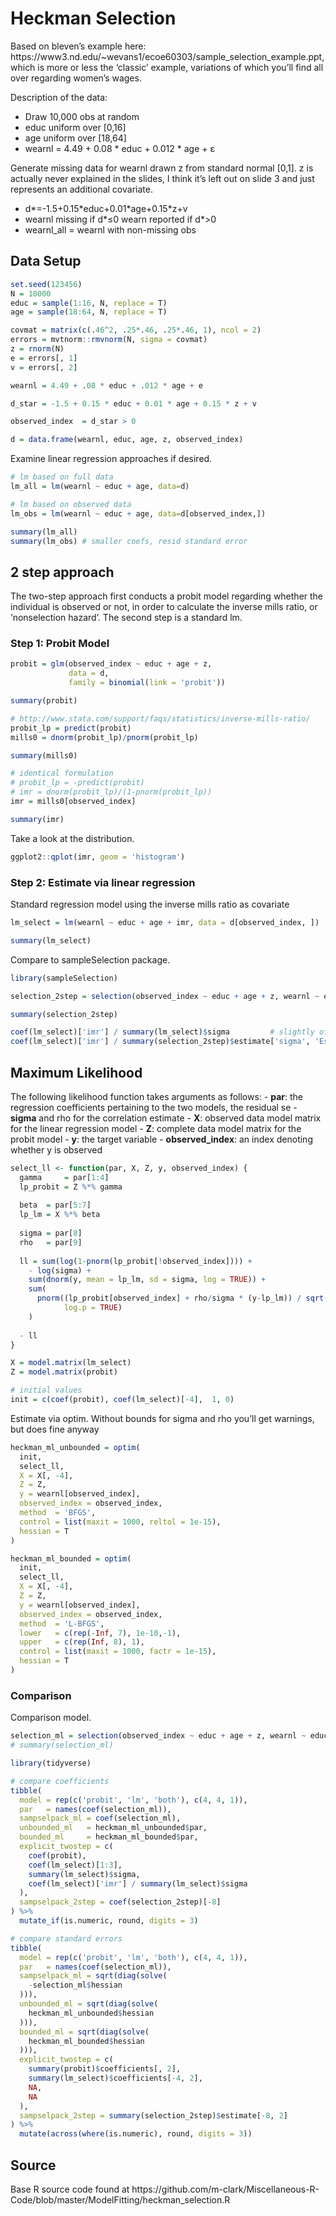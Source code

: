 # Heckman Selection 

Based on bleven's example here: 
https://www3.nd.edu/~wevans1/ecoe60303/sample_selection_example.ppt, which is 
more or less the 'classic' example, variations of which you'll find all over
regarding women's wages.

Description of the data:

- Draw 10,000 obs at random 
- educ uniform over [0,16] 
- age uniform over [18,64]
- wearnl = 4.49 + 0.08 * educ + 0.012 * age +  ε 

Generate missing data for wearnl drawn z from standard normal [0,1].  z is actually never explained in the slides, I think it's left out on slide 3 and just represents an additional covariate.

- d\*=-1.5+0.15\*educ+0.01\*age+0.15\*z+v
- wearnl missing if d\*≤0 wearn reported if d\*>0
- wearnl_all = wearnl with non-missing obs



## Data Setup

```r
set.seed(123456)
N = 10000
educ = sample(1:16, N, replace = T)
age = sample(18:64, N, replace = T)

covmat = matrix(c(.46^2, .25*.46, .25*.46, 1), ncol = 2)
errors = mvtnorm::rmvnorm(N, sigma = covmat)
z = rnorm(N)
e = errors[, 1]
v = errors[, 2]

wearnl = 4.49 + .08 * educ + .012 * age + e

d_star = -1.5 + 0.15 * educ + 0.01 * age + 0.15 * z + v

observed_index  = d_star > 0

d = data.frame(wearnl, educ, age, z, observed_index)
```





Examine linear regression approaches if desired.

```r
# lm based on full data
lm_all = lm(wearnl ~ educ + age, data=d)

# lm based on observed data
lm_obs = lm(wearnl ~ educ + age, data=d[observed_index,])

summary(lm_all)
summary(lm_obs) # smaller coefs, resid standard error
```






## 2 step approach

The two-step approach first conducts a probit model regarding whether the individual is observed or not, in order to calculate the inverse mills ratio, or 'nonselection hazard'. The second step is a standard lm.

### Step 1: Probit Model

```r
probit = glm(observed_index ~ educ + age + z,
             data = d,
             family = binomial(link = 'probit'))

summary(probit)

# http://www.stata.com/support/faqs/statistics/inverse-mills-ratio/
probit_lp = predict(probit)
mills0 = dnorm(probit_lp)/pnorm(probit_lp)

summary(mills0)

# identical formulation 
# probit_lp = -predict(probit)
# imr = dnorm(probit_lp)/(1-pnorm(probit_lp))
imr = mills0[observed_index]

summary(imr)
```



Take a look at the distribution.

```r
ggplot2::qplot(imr, geom = 'histogram')
```




### Step 2: Estimate via linear regression
Standard regression model using the inverse mills ratio as covariate

```r
lm_select = lm(wearnl ~ educ + age + imr, data = d[observed_index, ])

summary(lm_select)
```


Compare to <span class="pack" style = "">sampleSelection</span> package.

```r
library(sampleSelection)

selection_2step = selection(observed_index ~ educ + age + z, wearnl ~ educ + age, method = '2step')

summary(selection_2step)

coef(lm_select)['imr'] / summary(lm_select)$sigma         # slightly off
coef(lm_select)['imr'] / summary(selection_2step)$estimate['sigma', 'Estimate']
```


## Maximum Likelihood

The following likelihood function takes arguments as follows:
- **par**: the regression coefficients pertaining to the two models, the residual se
- **sigma** and rho for the correlation estimate
- **X**: observed data model matrix for the linear regression model
- **Z**: complete data model matrix for the probit model
- **y**: the target variable
- **observed_index**: an index denoting whether y is observed

```r
select_ll <- function(par, X, Z, y, observed_index) {
  gamma     = par[1:4]
  lp_probit = Z %*% gamma
  
  beta  = par[5:7]
  lp_lm = X %*% beta
  
  sigma = par[8]
  rho   = par[9]
  
  ll = sum(log(1-pnorm(lp_probit[!observed_index]))) +
    - log(sigma) +
    sum(dnorm(y, mean = lp_lm, sd = sigma, log = TRUE)) +
    sum(
      pnorm((lp_probit[observed_index] + rho/sigma * (y-lp_lm)) / sqrt(1-rho^2), 
            log.p = TRUE)
    )
  
  - ll
}
```


```r
X = model.matrix(lm_select)
Z = model.matrix(probit)

# initial values
init = c(coef(probit), coef(lm_select)[-4],  1, 0)
```

Estimate via <span class="func" style = "">optim</span>. Without bounds for sigma and rho you'll get warnings, but does fine anyway

```r
heckman_ml_unbounded = optim(
  init,
  select_ll,
  X = X[, -4],
  Z = Z,
  y = wearnl[observed_index],
  observed_index = observed_index,
  method  = 'BFGS',
  control = list(maxit = 1000, reltol = 1e-15),
  hessian = T
)

heckman_ml_bounded = optim(
  init,
  select_ll,
  X = X[, -4],
  Z = Z,
  y = wearnl[observed_index],
  observed_index = observed_index,
  method  = 'L-BFGS',
  lower   = c(rep(-Inf, 7), 1e-10,-1),
  upper   = c(rep(Inf, 8), 1),
  control = list(maxit = 1000, factr = 1e-15),
  hessian = T
)
```

### Comparison

Comparison model.

```r
selection_ml = selection(observed_index ~ educ + age + z, wearnl ~ educ + age, method = 'ml')
# summary(selection_ml)
```


```r
library(tidyverse)

# compare coefficients
tibble(
  model = rep(c('probit', 'lm', 'both'), c(4, 4, 1)),
  par   = names(coef(selection_ml)),
  sampselpack_ml = coef(selection_ml),
  unbounded_ml   = heckman_ml_unbounded$par,
  bounded_ml     = heckman_ml_bounded$par,
  explicit_twostep = c(
    coef(probit),
    coef(lm_select)[1:3],
    summary(lm_select)$sigma,
    coef(lm_select)['imr'] / summary(lm_select)$sigma
  ),
  sampselpack_2step = coef(selection_2step)[-8]
) %>%
  mutate_if(is.numeric, round, digits = 3)

# compare standard errors
tibble(
  model = rep(c('probit', 'lm', 'both'), c(4, 4, 1)),
  par   = names(coef(selection_ml)),
  sampselpack_ml = sqrt(diag(solve(
    -selection_ml$hessian
  ))),
  unbounded_ml = sqrt(diag(solve(
    heckman_ml_unbounded$hessian
  ))),
  bounded_ml = sqrt(diag(solve(
    heckman_ml_bounded$hessian
  ))),
  explicit_twostep = c(
    summary(probit)$coefficients[, 2],
    summary(lm_select)$coefficients[-4, 2],
    NA,
    NA
  ),
  sampselpack_2step = summary(selection_2step)$estimate[-8, 2]
) %>%
  mutate(across(where(is.numeric), round, digits = 3))
```



## Source

Base R source code found at https://github.com/m-clark/Miscellaneous-R-Code/blob/master/ModelFitting/heckman_selection.R
